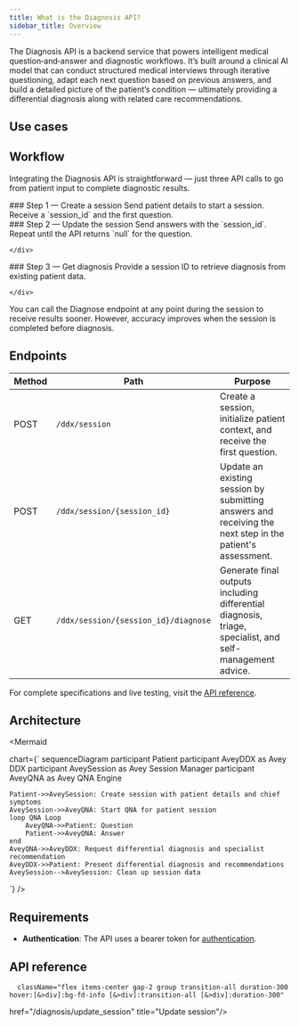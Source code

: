 ```yaml
---
title: What is the Diagnosis API?
sidebar_title: Overview
---
```

The Diagnosis API is a backend service that powers intelligent medical question‑and‑answer and diagnostic workflows.
It’s built around a clinical AI model that can conduct structured medical interviews through iterative questioning, adapt each next question based on previous answers, and build a detailed picture of the patient’s condition — ultimately providing a differential diagnosis along with related care recommendations.

## Use cases
<Cards>
  <Card
    title="Differential diagnosis"
    description="Get a list of medical conditions the patient is suffering from"
  />
  <Card
    title="Self-management advice"
    description="Provides practical guidance to help individuals manage their symptoms safely at home"
  />
  <Card
    title="Triage recommendation"
    description="Suggests the appropriate level of care based on patient input."
  />
  <Card
    title="Specialist recommendation"
    description="Recommends the appropriate medical specialty to visit based on patient input."
  />
</Cards>

## Workflow
Integrating the Diagnosis API is straightforward — just three API calls to go from patient input to complete diagnostic results.
<div className="fd-steps">
  <div className="fd-step">
    <div className="fd-step-content">
### Step 1 — Create a session
Send patient details to start a session.  
Receive a `session_id` and the first question.
    </div> 
  </div>
    <div className="fd-step">
    <div className="fd-step-content">
### Step 2 — Update the session
Send answers with the `session_id`.  
Repeat until the API returns `null` for the question.

    </div> 
  </div>
    <div className="fd-step">
    <div className="fd-step-content">
### Step 3 — Get diagnosis
Provide a session ID to retrieve diagnosis from existing patient data.

    </div> 
  </div>
</div>
<Callout type="info">You can call the Diagnose endpoint at any point during the session to receive results sooner.
However, accuracy improves when the session is completed before diagnosis.</Callout>


## Endpoints

| Method | Path                      | Purpose |
|--------|----------------------------|---------|
| POST   | `/ddx/session`             | Create a session, initialize patient context, and receive the first question. |
| POST   | `/ddx/session/{session_id}` | Update an existing session by submitting answers and receiving the next step in the patient's assessment. |
| GET   | `/ddx/session/{session_id}/diagnose`            | Generate final outputs including differential diagnosis, triage, specialist, and self-management advice. |

For complete specifications and live testing, visit the 
<a href="#api-reference" 
className="underline decoration-current hover:text-av-gray-500 hover:decoration-av-gray-500 transition-colors duration-300">API reference</a>.
## Architecture
<Mermaid

  chart={`
sequenceDiagram
    participant Patient
    participant AveyDDX as Avey DDX
    participant AveySession as Avey Session Manager
    participant AveyQNA as Avey QNA Engine

    Patient->>AveySession: Create session with patient details and chief symptoms
    AveySession->>AveyQNA: Start QNA for patient session
    loop QNA Loop
        AveyQNA->>Patient: Question
        Patient->>AveyQNA: Answer
    end
    AveyQNA->>AveyDDX: Request differential diagnosis and specialist recommendation
    AveyDDX->>Patient: Present differential diagnosis and recommendations
    AveySession-->AveySession: Clean up session data
`}
/>


## Requirements
- **Authentication**: The API uses a bearer token for 
<a href="/authentication" className="underline decoration-current hover:text-av-gray-500 hover:decoration-av-gray-500 transition-colors duration-300">authentication</a>.


## API reference
<Cards className="grid grid-cols-3 ">
  <Card
      className="flex items-center gap-2 group transition-all duration-300 hover:[&>div]:bg-fd-info [&>div]:transition-all [&>div]:duration-300"
href="/diagnosis/create_session" title="Create session"/>
    <Card

      className="flex items-center gap-2 group transition-all duration-300 hover:[&>div]:bg-fd-info [&>div]:transition-all [&>div]:duration-300"

href="/diagnosis/update_session" title="Update session"/>
    <Card
      className="flex items-center gap-2 group transition-all duration-300 hover:[&>div]:bg-fd-info [&>div]:transition-all [&>div]:duration-300"
href="/diagnosis/diagnose" title="Get diagnosis"
/>
</Cards>


